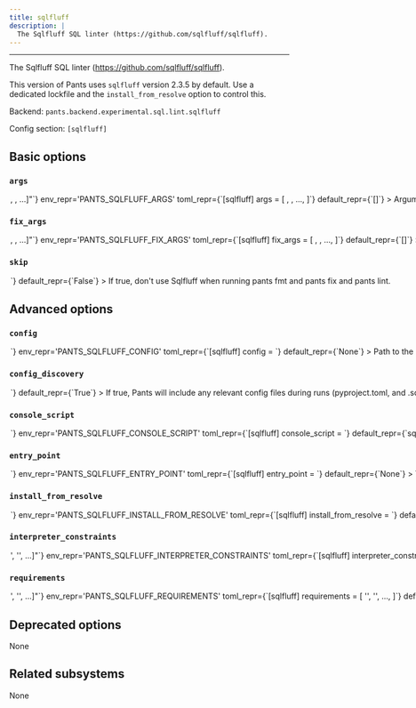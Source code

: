 ```yaml
---
title: sqlfluff
description: |
  The Sqlfluff SQL linter (https://github.com/sqlfluff/sqlfluff).
---
```



---

The Sqlfluff SQL linter (https://github.com/sqlfluff/sqlfluff).

This version of Pants uses `sqlfluff` version 2.3.5 by default. Use a dedicated lockfile and the `install_from_resolve` option to control this.

Backend: <span className="color--primary">`pants.backend.experimental.sql.lint.sqlfluff`</span>

Config section: <span className="color--primary">`[sqlfluff]`</span>

<span className={styles.options}>

## Basic options

### `args`

<Option
  cli_repr={`--sqlfluff-args="[<shell_str>, <shell_str>, ...]"`}
  env_repr='PANTS_SQLFLUFF_ARGS'
  toml_repr={`[sqlfluff]
args = [
    <shell_str>,
    <shell_str>,
    ...,
]`}
  default_repr={`[]`}
>

Arguments to pass directly to Sqlfluff, e.g. `--sqlfluff-args='--dialect=postgres --exclude-rules LT08,RF02'`.

</Option>

### `fix_args`

<Option
  cli_repr={`--sqlfluff-fix-args="[<shell_str>, <shell_str>, ...]"`}
  env_repr='PANTS_SQLFLUFF_FIX_ARGS'
  toml_repr={`[sqlfluff]
fix_args = [
    <shell_str>,
    <shell_str>,
    ...,
]`}
  default_repr={`[]`}
>

Arguments to pass directly to Sqlfluff, e.g. `--sqlfluff-args='--force'`.

</Option>

### `skip`

<Option
  cli_repr={`--[no-]sqlfluff-skip`}
  env_repr='PANTS_SQLFLUFF_SKIP'
  toml_repr={`[sqlfluff]
skip = <bool>`}
  default_repr={`False`}
>

If true, don&#x27;t use Sqlfluff when running `pants fmt` and `pants fix` and `pants lint`.

</Option>

## Advanced options

### `config`

<Option
  cli_repr={`--sqlfluff-config=<file_option>`}
  env_repr='PANTS_SQLFLUFF_CONFIG'
  toml_repr={`[sqlfluff]
config = <file_option>`}
  default_repr={`None`}
>

Path to the `pyproject.toml` or `.sqlfluff` file to use for configuration (https://docs.sqlfluff.com/en/stable/configuration.html).

Setting this option will disable `[sqlfluff].config_discovery`. Use this option if the config is located in a non-standard location.

</Option>

### `config_discovery`

<Option
  cli_repr={`--[no-]sqlfluff-config-discovery`}
  env_repr='PANTS_SQLFLUFF_CONFIG_DISCOVERY'
  toml_repr={`[sqlfluff]
config_discovery = <bool>`}
  default_repr={`True`}
>

If true, Pants will include any relevant config files during runs (`pyproject.toml`, and `.sqlfluff`).

Use `[sqlfluff].config` instead if your config is in a non-standard location.

</Option>

### `console_script`

<Option
  cli_repr={`--sqlfluff-console-script=<str>`}
  env_repr='PANTS_SQLFLUFF_CONSOLE_SCRIPT'
  toml_repr={`[sqlfluff]
console_script = <str>`}
  default_repr={`sqlfluff`}
>

The console script for the tool. Using this option is generally preferable to (and mutually exclusive with) specifying an `--entry-point` since console script names have a higher expectation of staying stable across releases of the tool. Usually, you will not want to change this from the default.

</Option>

### `entry_point`

<Option
  cli_repr={`--sqlfluff-entry-point=<str>`}
  env_repr='PANTS_SQLFLUFF_ENTRY_POINT'
  toml_repr={`[sqlfluff]
entry_point = <str>`}
  default_repr={`None`}
>

The entry point for the tool. Generally you only want to use this option if the tool does not offer a `--console-script` (which this option is mutually exclusive with). Usually, you will not want to change this from the default.

</Option>

### `install_from_resolve`

<Option
  cli_repr={`--sqlfluff-install-from-resolve=<str>`}
  env_repr='PANTS_SQLFLUFF_INSTALL_FROM_RESOLVE'
  toml_repr={`[sqlfluff]
install_from_resolve = <str>`}
  default_repr={`None`}
>

If specified, install the tool using the lockfile for this named resolve.

This resolve must be defined in `[python].resolves`, as described in https://www.pantsbuild.org/2.22/docs/python/overview/lockfiles#lockfiles-for-tools.

The resolve&#x27;s entire lockfile will be installed, unless specific requirements are listed via the `requirements` option, in which case only those requirements will be installed. This is useful if you don&#x27;t want to invalidate the tool&#x27;s outputs when the resolve incurs changes to unrelated requirements.

If unspecified, and the `lockfile` option is unset, the tool will be installed using the default lockfile shipped with Pants, which uses `sqlfluff` version 2.3.5.

If unspecified, and the `lockfile` option is set, the tool will use the custom `sqlfluff` &#x22;tool lockfile&#x22; generated from the `version` and `extra_requirements` options. But note that this mechanism is deprecated.

</Option>

### `interpreter_constraints`

<Option
  cli_repr={`--sqlfluff-interpreter-constraints="['<str>', '<str>', ...]"`}
  env_repr='PANTS_SQLFLUFF_INTERPRETER_CONSTRAINTS'
  toml_repr={`[sqlfluff]
interpreter_constraints = [
    '<str>',
    '<str>',
    ...,
]`}
  default_repr={`[\n  "CPython>=3.7,<4"\n]`}
>

Python interpreter constraints for this tool.

</Option>

### `requirements`

<Option
  cli_repr={`--sqlfluff-requirements="['<str>', '<str>', ...]"`}
  env_repr='PANTS_SQLFLUFF_REQUIREMENTS'
  toml_repr={`[sqlfluff]
requirements = [
    '<str>',
    '<str>',
    ...,
]`}
  default_repr={`[]`}
>

If `install_from_resolve` is specified, install these requirements, at the versions provided by the specified resolve&#x27;s lockfile.

Values can be pip-style requirements (e.g., `tool` or `tool==1.2.3` or `tool>=1.2.3`), or addresses of `python_requirement` targets (or targets that generate or depend on `python_requirement` targets).

The lockfile will be validated against the requirements - if a lockfile doesn&#x27;t provide the requirement (at a suitable version, if the requirement specifies version constraints) Pants will error.

If unspecified, install the entire lockfile.

</Option>

## Deprecated options

None

## Related subsystems

None

</span>
